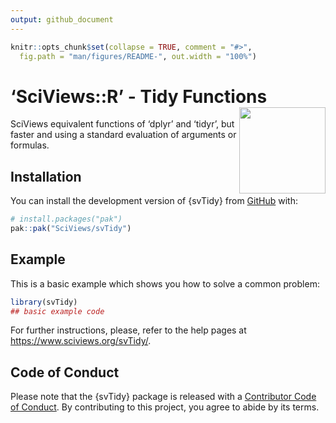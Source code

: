 ```yaml
---
output: github_document
---
```


<!-- README.md is generated from README.Rmd. Please edit that file -->

```r
knitr::opts_chunk$set(collapse = TRUE, comment = "#>",
  fig.path = "man/figures/README-", out.width = "100%")
```

# 'SciViews::R' - Tidy Functions <a href="https://www.sciviews.org/svTidy"><img src="man/figures/logo.png" align="right" height="138" /></a>

<!-- badges: start -->
<!-- badges: end -->

SciViews equivalent functions of 'dplyr' and 'tidyr', but faster and using a standard evaluation of arguments or formulas.

## Installation

You can install the development version of {svTidy} from [GitHub](https://github.com/) with:

```r
# install.packages("pak")
pak::pak("SciViews/svTidy")
```

## Example

This is a basic example which shows you how to solve a common problem:

```r
library(svTidy)
## basic example code
```

For further instructions, please, refer to the help pages at <https://www.sciviews.org/svTidy/>.

## Code of Conduct

Please note that the {svTidy} package is released with a [Contributor Code of Conduct](https://contributor-covenant.org/version/2/1/CODE_OF_CONDUCT.html). By contributing to this project, you agree to abide by its terms.
